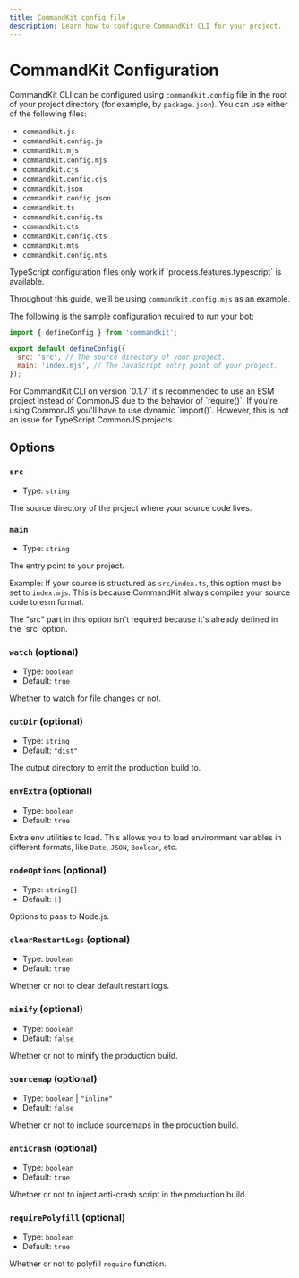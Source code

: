 ```yaml
---
title: CommandKit config file
description: Learn how to configure CommandKit CLI for your project.
---
```


# CommandKit Configuration

CommandKit CLI can be configured using `commandkit.config` file in the root of your project directory (for example, by `package.json`). You can use either of the following files:

- `commandkit.js`
- `commandkit.config.js`
- `commandkit.mjs`
- `commandkit.config.mjs`
- `commandkit.cjs`
- `commandkit.config.cjs`
- `commandkit.json`
- `commandkit.config.json`
- `commandkit.ts`
- `commandkit.config.ts`
- `commandkit.cts`
- `commandkit.config.cts`
- `commandkit.mts`
- `commandkit.config.mts`

<Callout>
  TypeScript configuration files only work if `process.features.typescript` is
  available.
</Callout>

Throughout this guide, we'll be using `commandkit.config.mjs` as an example.

The following is the sample configuration required to run your bot:

```js title="commandkit.config.mjs"
import { defineConfig } from 'commandkit';

export default defineConfig({
  src: 'src', // The source directory of your project.
  main: 'index.mjs', // The JavaScript entry point of your project.
});
```

<Callout type="warn">
  For CommandKit CLI on version `0.1.7` it's recommended to use an ESM project
  instead of CommonJS due to the behavior of `require()`. If you're using
  CommonJS you'll have to use dynamic `import()`. However, this is not an issue
  for TypeScript CommonJS projects.
</Callout>

## Options

### `src`

- Type: `string`

The source directory of the project where your source code lives.

### `main`

- Type: `string`

The entry point to your project.

Example: If your source is structured as `src/index.ts`, this option must be set to `index.mjs`. This is because CommandKit always compiles your source code to esm format.

<Callout type="warn">
  The "src" part in this option isn't required because it's already defined in
  the `src` option.
</Callout>

### `watch` (optional)

- Type: `boolean`
- Default: `true`

Whether to watch for file changes or not.

### `outDir` (optional)

- Type: `string`
- Default: `"dist"`

The output directory to emit the production build to.

### `envExtra` (optional)

- Type: `boolean`
- Default: `true`

Extra env utilities to load. This allows you to load environment variables in different formats, like `Date`, `JSON`, `Boolean`, etc.

### `nodeOptions` (optional)

- Type: `string[]`
- Default: `[]`

Options to pass to Node.js.

### `clearRestartLogs` (optional)

- Type: `boolean`
- Default: `true`

Whether or not to clear default restart logs.

### `minify` (optional)

- Type: `boolean`
- Default: `false`

Whether or not to minify the production build.

### `sourcemap` (optional)

- Type: `boolean` | `"inline"`
- Default: `false`

Whether or not to include sourcemaps in the production build.

### `antiCrash` (optional)

- Type: `boolean`
- Default: `true`

Whether or not to inject anti-crash script in the production build.

### `requirePolyfill` (optional)

- Type: `boolean`
- Default: `true`

Whether or not to polyfill `require` function.
